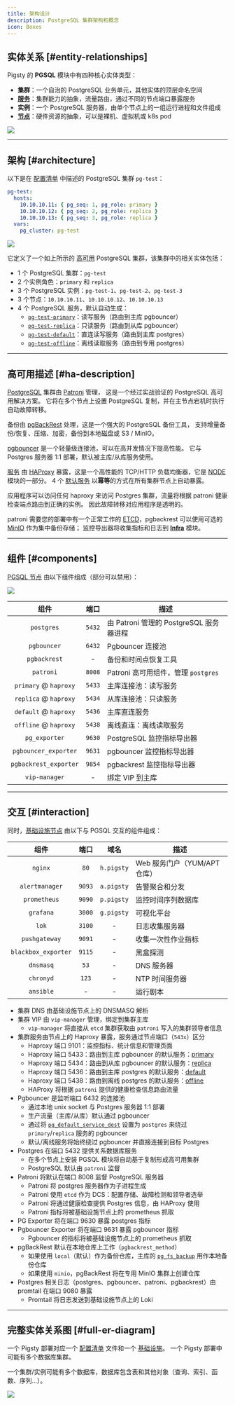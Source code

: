 ```yaml
---
title: 架构设计
description: PostgreSQL 集群架构和概念
icon: Boxes
---
```



## 实体关系 [#entity-relationships]

Pigsty 的 **PGSQL** 模块中有四种核心实体类型：

- **集群**：一个自治的 PostgreSQL 业务单元，其他实体的顶层命名空间
- [**服务**](/zh/pgsql/service)：集群能力的抽象，流量路由，通过不同的节点端口暴露服务
- **实例**：一个 PostgreSQL 服务器，由单个节点上的一组运行进程和文件组成
- [**节点**](/zh/prepare/hardware#node)：硬件资源的抽象，可以是裸机、虚拟机或 k8s pod

![](/img/pigsty/er-min.png)


------

## 架构 [#architecture]

以下是在 [配置清单](/zh/config/inventory) 中描述的 PostgreSQL 集群 `pg-test`：

```yaml
pg-test:
  hosts:
    10.10.10.11: { pg_seq: 1, pg_role: primary }
    10.10.10.12: { pg_seq: 2, pg_role: replica }
    10.10.10.13: { pg_seq: 3, pg_role: replica }
  vars:
    pg_cluster: pg-test
```

![](/img/pigsty/ha.png)

它定义了一个如上所示的 [高可用](/zh/feat/ha) PostgreSQL 集群，该集群中的相关实体包括：

- 1 个 PostgreSQL 集群：`pg-test`
- 2 个实例角色：`primary` 和 `replica`
- 3 个 PostgreSQL 实例：`pg-test-1`、`pg-test-2`、`pg-test-3`
- 3 个节点：`10.10.10.11`、`10.10.10.12`、`10.10.10.13`
- 4 个 PostgreSQL 服务，默认自动生成：
  - [`pg-test-primary`](/zh/pgsql/service/#primary-service)：读写服务（路由到主库 pgbouncer）
  - [`pg-test-replica`](/zh/pgsql/service/#replica-service)：只读服务（路由到从库 pgbouncer）
  - [`pg-test-default`](/zh/pgsql/service/#default-service)：直连读写服务（路由到主库 postgres）
  - [`pg-test-offline`](/zh/pgsql/service/#offline-service)：离线读取服务（路由到专用 postgres）






------

## 高可用描述 [#ha-description]

[PostgreSQL](https://www.postgresql.org/) 集群由 [Patroni](https://patroni.readthedocs.io/) 管理，
这是一个经过实战验证的 PostgreSQL 高可用解决方案。
它将在多个节点上设置 PostgreSQL 复制，并在主节点宕机时执行自动故障转移。

备份由 [pgBackRest](https://pgbackrest.org/) 处理，这是一个强大的 PostgreSQL 备份工具，
支持增量备份/恢复、压缩、加密，备份到本地磁盘或 S3 / MinIO。

[pgbouncer](https://www.pgbouncer.org/) 是一个轻量级连接池，可以在高并发情况下提高性能。
它与 Postgres 服务器 1:1 部署，默认被主库/从库服务使用。

[服务](/zh/pgsql/service) 由 [HAProxy](https://www.haproxy.org/) 暴露，这是一个高性能的 TCP/HTTP 负载均衡器，它是 [NODE](/zh/node/) 模块的一部分。
4 个 [默认服务](/zh/pgsql/service/#default-service) 以**幂等**的方式在所有集群节点上自动暴露。

应用程序可以访问任何 haproxy 来访问 Postgres 集群，流量将根据 patroni 健康检查端点路由到正确的实例。
因此故障转移对应用程序是透明的。

patroni 需要您的部署中有一个正常工作的 [ETCD](/zh/etcd)，pgbackrest 可以使用可选的 [MinIO](/zh/minio) 作为集中备份存储；
监控导出器将收集指标和日志到 [**Infra**](/zh/infra) 模块。


--------

## 组件 [#components]

[PGSQL 节点](/zh/node/arch#pgsql-node) 由以下组件组成（部分可以禁用）：

![](/img/pigsty/infra.png)

|       组件       |  端口  | 描述                                  |
|:---------------------:|:------:|----------------------------------------------|
|      `postgres`       | `5432` | 由 Patroni 管理的 PostgreSQL 服务器进程 |
|      `pgbouncer`      | `6432` | Pgbouncer 连接池                    |
|     `pgbackrest`      |   -    | 备份和时间点恢复工具      |
|       `patroni`       | `8008` | Patroni 高可用组件，管理 `postgres`      |
| `primary` @ `haproxy` | `5433` | 主库连接池：读写服务  |
| `replica` @ `haproxy` | `5434` | 从库连接池：只读服务   |
| `default` @ `haproxy` | `5436` | 主库直连服务               |
| `offline` @ `haproxy` | `5438` | 离线直连：离线读取服务 |
|     `pg_exporter`     | `9630` | PostgreSQL 监控指标导出器         |
| `pgbouncer_exporter`  | `9631` | pgbouncer 监控指标导出器        |
| `pgbackrest_exporter` | `9854` | pgbackrest 监控指标导出器       |
|     `vip-manager`     |   -    | 绑定 VIP 到主库                      |



--------

## 交互 [#interaction]

同时，[基础设施节点](/zh/node/arch#infra-node) 由以下与 PGSQL 交互的组件组成：

|      组件      |  端口  |   域名   | 描述                       |
|:-------------------:|:------:|:----------:|-----------------------------------|
|       `nginx`       |  `80`  | `h.pigsty` | Web 服务门户（YUM/APT 仓库） |
|   `alertmanager`    | `9093` | `a.pigsty` | 告警聚合和分发    |
|    `prometheus`     | `9090` | `p.pigsty` | 监控时间序列数据库   |
|      `grafana`      | `3000` | `g.pigsty` | 可视化平台            |
|        `lok`        | `3100` |     -      | 日志收集服务器         |
|    `pushgateway`    | `9091` |     -      | 收集一次性作业指标      |
| `blackbox_exporter` | `9115` |     -      | 黑盒探测                  |
|      `dnsmasq`      |  `53`  |     -      | DNS 服务器                        |
|      `chronyd`      | `123`  |     -      | NTP 时间服务器                   |
|      `ansible`      |   -    |     -      | 运行剧本                     |


- 集群 DNS 由基础设施节点上的 DNSMASQ 解析
- 集群 VIP 由 `vip-manager` 管理，绑定到集群主库
    - `vip-manager` 将直接从 `etcd` 集群获取由 `patroni` 写入的集群领导者信息
- 集群服务由节点上的 Haproxy 暴露，服务通过节点端口（`543x`）区分
    - Haproxy 端口 9101：监控指标、统计信息和管理页面
    - Haproxy 端口 5433：路由到主库 pgbouncer 的默认服务：[primary](/zh/pgsql/service/#primary-service)
    - Haproxy 端口 5434：路由到从库 pgbouncer 的默认服务：[replica](/zh/pgsql/service/#replica-service)
    - Haproxy 端口 5436：路由到主库 postgres 的默认服务：[default](/zh/pgsql/service/#default-service)
    - Haproxy 端口 5438：路由到离线 postgres 的默认服务：[offline](/zh/pgsql/service/#offline-service)
    - HAProxy 将根据 `patroni` 提供的健康检查信息路由流量
- Pgbouncer 是监听端口 6432 的连接池
    - 通过本地 unix socket 与 Postgres 服务器 1:1 部署
    - 生产流量（主库/从库）默认通过 pgbouncer
    - 通过将 [`pg_default_service_dest`](/zh/pgsql/param#pg_default_service_dest) 设置为 `postgres` 来绕过 `primary`/`replica` 服务的 pgbouncer
    - 默认/离线服务将始终绕过 pgbouncer 并直接连接到目标 Postgres
- Postgres 在端口 5432 提供关系数据库服务
    - 在多个节点上安装 PGSQL 模块将自动基于复制形成高可用集群
    - PostgreSQL 默认由 `patroni` 监督
- Patroni 将默认在端口 8008 监督 PostgreSQL 服务器
    - Patroni 将 postgres 服务器作为子进程生成
    - Patroni 使用 `etcd` 作为 DCS：配置存储、故障检测和领导者选举
    - Patroni 将通过健康检查提供 Postgres 信息，由 HAProxy 使用
    - Patroni 指标将被基础设施节点上的 prometheus 抓取
- PG Exporter 将在端口 9630 暴露 postgres 指标
- Pgbouncer Exporter 将在端口 9631 暴露 pgbouncer 指标
    - Pgbouncer 的指标将被基础设施节点上的 prometheus 抓取
- pgBackRest 默认在本地仓库上工作（`pgbackrest_method`）
    - 如果使用 `local`（默认）作为备份仓库，主库的 [`pg_fs_backup`](/zh/pgsql/param#pg_fs_backup) 用作本地备份仓库
    - 如果使用 `minio`，pgBackRest 将在专用 MinIO 集群上创建仓库
- Postgres 相关日志（postgres、pgbouncer、patroni、pgbackrest）由 promtail 在端口 9080 暴露
    - Promtail 将日志发送到基础设施节点上的 Loki




--------

## 完整实体关系图 [#full-er-diagram]

一个 Pigsty 部署对应一个 [配置清单](/zh/config/inventory) 文件和一个 [基础设施](/zh/infra)。
一个 Pigsty 部署中可能有多个数据库集群。

一个集群/实例可能有多个数据库，数据库包含表和其他对象（查询、索引、函数、序列...）。

![](/img/pigsty/er-full.png)